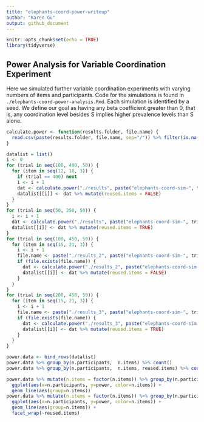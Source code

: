 ```yaml
---
title: "elephants-coord-power-writeup"
author: "Karen Gu"
output: github_document
---
```


```r
knitr::opts_chunk$set(echo = TRUE)
library(tidyverse)
```

## Power Analysis for Variable Coordination Experiment

Here we simulated further variable coordination experiments with varying numbers of items and participants. Code for the simulations is found in `./elephants-coord-power-analysis.Rmd`. Each simulation is identified by a seed. We define our goal as having any beta coefficient greater than 0, that is, any coordination level besides S implies higher prevalence levels than S alone.

```r
calculate.power <- function(results.folder, file.name) {
  read.csv(paste(results.folder, file.name, sep="/")) %>% filter(is.na(group)) %>% mutate(achieved = conditionnp > 0 | conditionpp > 0 | conditionvp > 0)
}

datalist = list()
i <- 0
for (trial in seq(100, 400, 50)) {
  for (item in seq(12, 18, 3)) {
    if (trial == 400) next
    i <- i + 1
    dat <- calculate.power("./results", paste("elephants-coord-sim-", trial, "-items-", item, ".csv", sep=""))
    datalist[[i]] <- dat %>% mutate(reused.items = FALSE)
  }
}
for (trial in seq(50, 250, 50)) {
  i <- i + 1
  dat <- calculate.power("./results", paste("elephants-coord-sim-", trial, ".csv", sep="")) %>% mutate(n.items = 12)
  datalist[[i]] <- dat %>% mutate(reused.items = TRUE)
}
for (trial in seq(100, 450, 50)) {
  for (item in seq(15, 21, 3)) {
    i <- i + 1
    file.name <- paste("./results_2", paste("elephants-coord-sim-", trial, "-items-", item, ".csv", sep=""), sep="/")
    if (file.exists(file.name)) {
      dat <- calculate.power("./results_2", paste("elephants-coord-sim-", trial, "-items-", item, ".csv", sep=""))
      datalist[[i]] <- dat %>% mutate(reused.items = FALSE)
    }
  }
}
for (trial in seq(200, 450, 50)) {
  for (item in seq(15, 21, 3)) {
    i <- i + 1
    file.name <- paste("./results_3", paste("elephants-coord-sim-", trial, "-items-", item, ".csv", sep=""), sep="/")
    if (file.exists(file.name)) {
      dat <- calculate.power("./results_3", paste("elephants-coord-sim-", trial, "-items-", item, ".csv", sep=""))
      datalist[[i]] <- dat %>% mutate(reused.items = TRUE)
    }
  }
}

power.data <- bind_rows(datalist)
power.data %>% group_by(n.participants,  n.items) %>% count()
power.data %>% group_by(n.participants,  n.items, reused.items) %>% count()
```

```r
power.data %>% mutate(n.items = factor(n.items)) %>% group_by(n.participants, n.items) %>% summarize(power=mean(achieved)) %>%
  ggplot(aes(x=n.participants, y=power, color=n.items)) +
  geom_line(aes(group=n.items))
power.data %>% mutate(n.items = factor(n.items)) %>% group_by(n.participants, n.items, reused.items) %>% summarize(power=mean(achieved)) %>%
  ggplot(aes(x=n.participants, y=power, color=n.items)) +
  geom_line(aes(group=n.items)) +
  facet_wrap(~reused.items)
```

